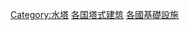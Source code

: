 {{Categories by country|nocat}}
{{commonscat|Water towers by country}}

[[Category:水塔|Category:水塔]]
[[Category:各国塔式建筑|]]
[[Category:各國基礎設施|]]